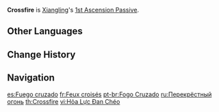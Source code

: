 {{Talent Infobox
|image         = Talent Crossfire.png
|character     = Xiangling
|type          = 1st Ascension Passive
|info          = Increases the flame range of [[Guoba Attack|Guoba]] by 20%.
|utility1      = AoE Increase
}}
'''Crossfire''' is [[Xiangling]]'s [[1st Ascension Passive]].

==Other Languages==
{{Other Languages
|en      = Crossfire
|zhs     = 交叉火力
|zhs_rm  = Jiāochā Huǒlì
|zht     = 交叉火力
|zht_rm  = Jiāochā Huǒlì
|zh_tl   = Crossfire
|ja      = 交差する炎
|ja_rm   = Kousa Suru Honoo
|ja_tl   = Crossfire
|ko      = 교차 화력
|ko_rm   = Gyocha Hwaryeok
|ko_tl   = Cross Firepower
|es      = Fuego cruzado
|es_tl   = Crossfire
|fr      = Feux croisés
|fr_tl   = Crossfires
|ru      = Перекрёстный огонь
|ru_tl   = Cross-fire
|th      = Crossfire
|vi      = Hỏa Lực Đan Chéo
|vi_tl   = Cross Firepower
|de      = Kreuzfeuer
|de_tl   = Crossfire
|id      = Crossfire
|pt      = Fogo Cruzado
|pt_tl   = Crossfire
|tr      = Çapraz Ateş
|tr_tl   = Crossfire
|it      = Fuoco incrociato
|it_tl   = Crossfire
}}

==Change History==
{{Change History|1.0}}
{{Clr}}
==Navigation==
{{Talent Navbox|Xiangling}}

[[es:Fuego cruzado]]
[[fr:Feux croisés]]
[[pt-br:Fogo Cruzado]]
[[ru:Перекрёстный огонь]]
[[th:Crossfire]]
[[vi:Hỏa Lực Đan Chéo]]